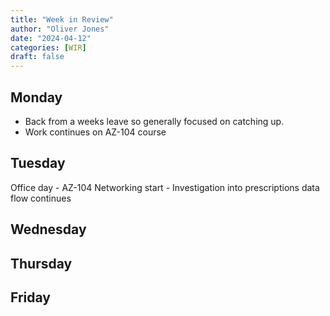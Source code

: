 ```yaml
---
title: "Week in Review"
author: "Oliver Jones"
date: "2024-04-12"
categories: [WIR]
draft: false
---
```


## Monday
- Back from a weeks leave so generally focused on catching up.
- Work continues on AZ-104 course

## Tuesday
Office day
- AZ-104 Networking start
- Investigation into prescriptions data flow continues

## Wednesday


## Thursday


## Friday
